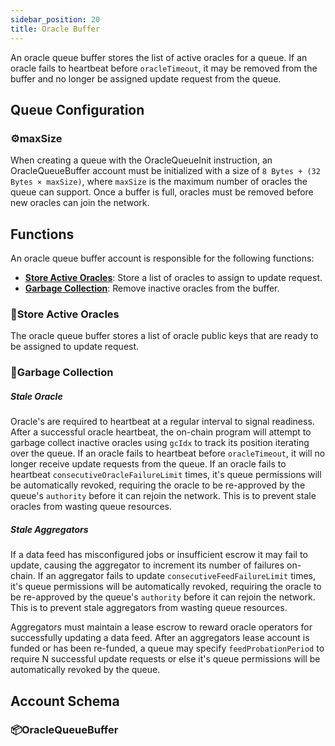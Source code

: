 ```yaml
---
sidebar_position: 20
title: Oracle Buffer
---
```




An oracle queue buffer stores the list of active oracles for a queue. If an oracle fails to heartbeat before `oracleTimeout`, it may be removed from the buffer and no longer be assigned update request from the queue.

## Queue Configuration

### ⚙️maxSize

When creating a queue with the OracleQueueInit instruction, an OracleQueueBuffer account must be initialized with a size of `8 Bytes + (32 Bytes × maxSize)`, where `maxSize` is the maximum number of oracles the queue can support. Once a buffer is full, oracles must be removed before new oracles can join the network.

## Functions

An oracle queue buffer account is responsible for the following functions:

- [**Store Active Oracles**](#store-active-oracles): Store a list of oracles to assign to update request.
- [**Garbage Collection**](#garbage-collection): Remove inactive oracles from the buffer.

### 🚀Store Active Oracles

The oracle queue buffer stores a list of oracle public keys that are ready to be assigned to update request.

### 🚀Garbage Collection

##### Stale Oracle

Oracle's are required to heartbeat at a regular interval to signal readiness. After a successful oracle heartbeat, the on-chain program will attempt to garbage collect inactive oracles using `gcIdx` to track its position iterating over the queue. If an oracle fails to heartbeat before `oracleTimeout`, it will no longer receive update requests from the queue. If an oracle fails to heartbeat `consecutiveOracleFailureLimit` times, it's queue permissions will be automatically revoked, requiring the oracle to be re-approved by the queue's `authority` before it can rejoin the network. This is to prevent stale oracles from wasting queue resources.

##### Stale Aggregators

If a data feed has misconfigured jobs or insufficient escrow it may fail to update, causing the aggregator to increment its number of failures on-chain. If an aggregator fails to update `consecutiveFeedFailureLimit` times, it's queue permissions will be automatically revoked, requiring the oracle to be re-approved by the queue's `authority` before it can rejoin the network. This is to prevent stale aggregators from wasting queue resources.

Aggregators must maintain a lease escrow to reward oracle operators for successfully updating a data feed. After an aggregators lease account is funded or has been re-funded, a queue may specify `feedProbationPeriod` to require N successful update requests or else it's queue permissions will be automatically revoked by the queue.

## Account Schema

### 📦OracleQueueBuffer

<OracleQueueBuffer />
